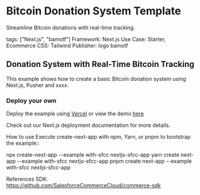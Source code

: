 # Bitcoin Donation System Template
Streamline Bitcoin donations with real-time tracking.

tags: ["Next.js", "bamotf"]
Framework: Next.js
Use Case: Starter, Ecommerce
CSS: Tailwind
Publisher: logo bamotf


## Donation System with Real-Time Bitcoin Tracking
This example shows how to create a basic Bitcoin donation system using Next.js, Pusher and xxxx.


### Deploy your own
Deploy the example using [Vercel](https://vercel.com) or view the demo [here](https://demo-link)


Check out our Next.js deployment documentation for more details.

How to use
Execute create-next-app with npm, Yarn, or pnpm to bootstrap the example::


npx create-next-app --example with-sfcc nextjs-sfcc-app
yarn create next-app --example with-sfcc nextjs-sfcc-app
pnpm create next-app --example with-sfcc nextjs-sfcc-app


References
SDK: https://github.com/SalesforceCommerceCloud/commerce-sdk

